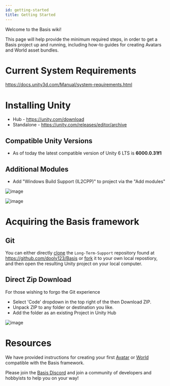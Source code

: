 ---
id: getting-started
title: Getting Started
---

Welcome to the Basis wiki!

This page will help provide the minimum required steps, in order to get a Basis project up and running, including how-to guides for creating Avatars and World asset bundles.

# Current System Requirements
https://docs.unity3d.com/Manual/system-requirements.html

# Installing Unity
- Hub - https://unity.com/download
- Standalone - https://unity.com/releases/editor/archive

## Compatible Unity Versions
- As of today the latest compatible version of Unity 6 LTS is **6000.0.31f1**

## Additional Modules
- Add "Windows Build Support (IL2CPP)" to project via the "Add modules"

![image](..\static\img\getting-started\1.png)

![image](..\static\img\getting-started\2.png)

# Acquiring the Basis framework
## Git
You can either directly [clone](https://docs.github.com/en/repositories/creating-and-managing-repositories/cloning-a-repository) the `Long-Term-Support` repository found at https://github.com/dooly123/Basis or [fork](https://docs.github.com/en/pull-requests/collaborating-with-pull-requests/working-with-forks/fork-a-repo) it to your own local repostiory, and then open the resulting Unity project on your local computer.

## Direct Zip Download
For those wishing to forgo the Git experience
- Select 'Code' dropdown in the top right of the then Download ZIP.
- Unpack ZIP to any folder or destination you like.
- Add the folder as an existing Project in Unity Hub

![image](..\static\img\getting-started\3.png)

# Resources
We have provided instructions for creating your first [Avatar](https://github.com/dooly123/Basis/wiki/Avatars) or [World](https://github.com/dooly123/Basis/wiki/Worlds) compatible with the Basis framework.

Please join the [Basis Discord](https://discord.gg/F35u3cUMqt) and join a community of developers and hobbyists to help you on your way!